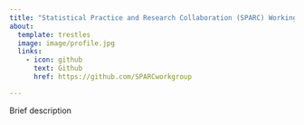 ```yaml
---
title: "Statistical Practice and Research Collaboration (SPARC) Working Group"
about:
  template: trestles
  image: image/profile.jpg
  links: 
    - icon: github
      text: Github
      href: https://github.com/SPARCworkgroup

---
```


::: {#about-block}
:::

Brief description


